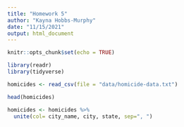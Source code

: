 ```yaml
---
title: "Homework 5"
author: "Kayna Hobbs-Murphy"
date: "11/15/2021"
output: html_document
---
```


```r
knitr::opts_chunk$set(echo = TRUE)
```

```r
library(readr)
library(tidyverse)
```


```r
homicides <- read_csv(file = "data/homicide-data.txt")
```
```r
head(homicides)
```

```r
homicides <- homicides %>% 
  unite(col= city_name, city, state, sep=", ") 
```

